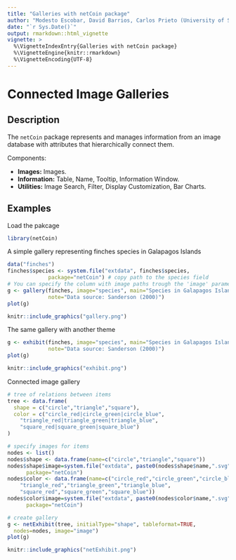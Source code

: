 ---
title: "Galleries with netCoin package"
author: "Modesto Escobar, David Barrios, Carlos Prieto (University of Salamanca)"
date: "`r Sys.Date()`"
output: rmarkdown::html_vignette
vignette: >
  %\VignetteIndexEntry{Galleries with netCoin package}
  %\VignetteEngine{knitr::rmarkdown}
  %\VignetteEncoding{UTF-8}
---

# Connected Image Galleries

## Description

The `netCoin` package represents and manages information from an image database with attributes that hierarchically connect them.

Components:

- **Images:** Images.
- **Information:** Table, Name, Tooltip, Information Window.
- **Utilities:** Image Search, Filter, Display Customization, Bar Charts.

## Examples

Load the pakcage
```{r}
library(netCoin)
```

A simple gallery representing finches species in Galapagos Islands
```{r message=FALSE, warning=FALSE}
data("finches")
finches$species <- system.file("extdata", finches$species,
             package="netCoin") # copy path to the species field
# You can specify the column with image paths trough the 'image' parameter
g <- gallery(finches, image="species", main="Species in Galapagos Islands",
             note="Data source: Sanderson (2000)")
plot(g)
```

```{r echo=FALSE}
knitr::include_graphics("gallery.png")
```

The same gallery with another theme
```{r message=FALSE, warning=FALSE}
g <- exhibit(finches, image="species", main="Species in Galapagos Islands",
             note="Data source: Sanderson (2000)")
plot(g)
```

```{r echo=FALSE}
knitr::include_graphics("exhibit.png")
```

Connected image gallery
```{r message=FALSE, warning=FALSE}
# tree of relations between items
tree <- data.frame(
  shape = c("circle","triangle","square"),
  color = c("circle_red|circle_green|circle_blue",
    "triangle_red|triangle_green|triangle_blue",
    "square_red|square_green|square_blue")
)

# specify images for items
nodes <- list()
nodes$shape <- data.frame(name=c("circle","triangle","square"))
nodes$shape$image=system.file("extdata", paste0(nodes$shape$name,".svg"),
      package="netCoin")
nodes$color <- data.frame(name=c("circle_red","circle_green","circle_blue",
    "triangle_red","triangle_green","triangle_blue",
    "square_red","square_green","square_blue"))
nodes$color$image=system.file("extdata", paste0(nodes$color$name,".svg"),
      package="netCoin")

# create gallery
g <- netExhibit(tree, initialType="shape", tableformat=TRUE,
  nodes=nodes, image="image")
plot(g)
```

```{r echo=FALSE}
knitr::include_graphics("netExhibit.png")
```
